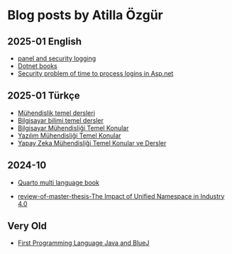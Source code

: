 # Blog posts by Atilla Özgür


## 2025-01 English

- [panel and security logging](blog-posts/security-logging.md)
- [Dotnet books](blog-posts/dotnet-books.md)
- [Security problem of time to process logins in Asp.net](blog-posts/time-to-process-logins-asp-net-8.md)

## 2025-01 Türkçe
- [Mühendislik temel dersleri](blog-posts/mühendislik-temel-dersleri.qmd)
- [Bilgisayar bilimi temel dersler](blog-posts/bilgisayar-bilimi-temel-dersler.qmd)
- [Bilgisayar Mühendisliği Temel Konular](blog-posts/bilgisayar-mühendisliği-temel-konular.qmd)
- [Yazılım Mühendisliği Temel Konular](blog-posts/yazılım-mühendisliği-temel-konular.qmd)
- [Yapay Zeka Mühendisliği Temel Konular ve Dersler](blog-posts/yapay-zeka-mühendisliği-temel-konular.qmd)


## 2024-10

- [Quarto multi language book](blog-posts/quarto-multi-language-book.md)


- [review-of-master-thesis-The Impact of Unified Namespace in Industry 4.0](blog-posts/review-the-impact-of-unified-namespace-in-industry-4.0.md)

## Very Old

- [First Programming Language Java and BlueJ](./blog-posts/FirstProgrammingLanguageJavaAndBlueJ.md)
